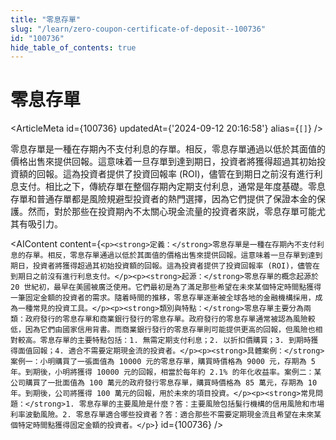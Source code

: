 ```yaml
---
title: "零息存單"
slug: "/learn/zero-coupon-certificate-of-deposit--100736"
id: "100736"
hide_table_of_contents: true
---
```



# 零息存單

<ArticleMeta id={100736} updatedAt={'2024-09-12 20:16:58'} alias={`[]`} />
<div className='border-solid border-b border-t-0 my-4 border-[var(--ifm-color-gray-300)]' />

零息存單是一種在存期內不支付利息的存單。相反，零息存單通過以低於其面值的價格出售來提供回報。這意味着一旦存單到達到期日，投資者將獲得超過其初始投資額的回報。這為投資者提供了投資回報率 (ROI)，儘管在到期日之前沒有進行利息支付。相比之下，傳統存單在整個存期內定期支付利息，通常是年度基礎。零息存單和普通存單都是風險規避型投資者的熱門選擇，因為它們提供了保證本金的保護。然而，對於那些在投資期內不太關心現金流量的投資者來説，零息存單可能尤其有吸引力。

<AIContent content={`<p><strong>定義：</strong>零息存單是一種在存期內不支付利息的存單。相反，零息存單通過以低於其面值的價格出售來提供回報。這意味着一旦存單到達到期日，投資者將獲得超過其初始投資額的回報。這為投資者提供了投資回報率 (ROI)，儘管在到期日之前沒有進行利息支付。</p><p><strong>起源：</strong>零息存單的概念起源於 20 世紀初，最早在美國被廣泛使用。它們最初是為了滿足那些希望在未來某個特定時間點獲得一筆固定金額的投資者的需求。隨着時間的推移，零息存單逐漸被全球各地的金融機構採用，成為一種常見的投資工具。</p><p><strong>類別與特點：</strong>零息存單主要分為兩類：政府發行的零息存單和商業銀行發行的零息存單。政府發行的零息存單通常被認為風險較低，因為它們由國家信用背書。而商業銀行發行的零息存單則可能提供更高的回報，但風險也相對較高。零息存單的主要特點包括：1. 無需定期支付利息；2. 以折扣價購買；3. 到期時獲得面值回報；4. 適合不需要定期現金流的投資者。</p><p><strong>具體案例：</strong>案例一：小明購買了一張面值為 10000 元的零息存單，購買時價格為 9000 元，存期為 5 年。到期後，小明將獲得 10000 元的回報，相當於每年約 2.1% 的年化收益率。案例二：某公司購買了一批面值為 100 萬元的政府發行零息存單，購買時價格為 85 萬元，存期為 10 年。到期後，公司將獲得 100 萬元的回報，用於未來的項目投資。</p><p><strong>常見問題：</strong>1. 零息存單的主要風險是什麼？答：主要風險包括髮行機構的信用風險和市場利率波動風險。2. 零息存單適合哪些投資者？答：適合那些不需要定期現金流且希望在未來某個特定時間點獲得固定金額的投資者。</p>`} id={100736} />

